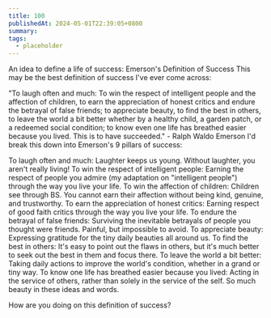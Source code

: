 ```yaml
---
title: 100
publishedAt: 2024-05-01T22:39:05+0800
summary: 
tags:
  - placeholder
---
```

An idea to define a life of success:
Emerson's Definition of Success
This may be the best definition of success I've ever come across:

"To laugh often and much: To win the respect of intelligent people and the affection of children, to earn the appreciation of honest critics and endure the betrayal of false friends; to appreciate beauty, to find the best in others, to leave the world a bit better whether by a healthy child, a garden patch, or a redeemed social condition; to know even one life has breathed easier because you lived. This is to have succeeded." - Ralph Waldo Emerson
I'd break this down into Emerson's 9 pillars of success:

To laugh often and much: Laughter keeps us young. Without laughter, you aren't really living!
To win the respect of intelligent people: Earning the respect of people you admire (my adaptation on "intelligent people") through the way you live your life.
To win the affection of children: Children see through BS. You cannot earn their affection without being kind, genuine, and trustworthy.
To earn the appreciation of honest critics: Earning respect of good faith critics through the way you live your life.
To endure the betrayal of false friends: Surviving the inevitable betrayals of people you thought were friends. Painful, but impossible to avoid.
To appreciate beauty: Expressing gratitude for the tiny daily beauties all around us.
To find the best in others: It's easy to point out the flaws in others, but it's much better to seek out the best in them and focus there.
To leave the world a bit better: Taking daily actions to improve the world's condition, whether in a grand or tiny way.
To know one life has breathed easier because you lived: Acting in the service of others, rather than solely in the service of the self.
So much beauty in these ideas and words.

How are you doing on this definition of success?


